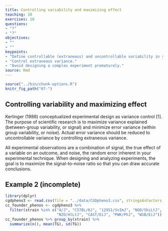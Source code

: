 ```yaml
---
title: Controlling variability and maximizing effect
teaching: 20
exercises: 10
questions:
- "?"
- "?"
objectives:
- ""
- ""
keypoints:
- "Define controllable (extraneous) and uncontrollable variability in your experiment."
- "Control extraneous variance."
- "Avoid designing a complex experiment prematurely."
source: Rmd
---
```


```r
source("../bin/chunk-options.R")
knitr_fig_path("07-")
```

## Controlling variability and maximizing effect
Kerlinger (1986) conceptualized experimental design as variance control [1]. The purpose of scientific research is to maximize variance explained (between-group variability, or signal) and minimize error variance (within group variability, or noise). Actual error variance should be reduced to uncontrollable variance by controlling extraneous variance.  
 
All experimental observations are a combination of signal, the true effect of a variable on an outcome, and noise, the random error inherent in your experimental technique. When designing and analyzing experiments, the goal is to maximize the signal-to-noise ratio so that you can draw accurate conclusions.
 
## Example 2 (incomplete)

```r
library(dplyr)
cgdpheno3 <- read.csv(file = "../data/CGDpheno3.csv", stringsAsFactors = FALSE)
cc_founder_phenos <- cgdpheno3 %>%
  filter(strain %in% c("A/J", "C57BL/6J", "129S1/SvImJ", "NOD/ShiLtJ",
                       "NZO/HlLtJ", "CAST/EiJ", "PWK/PhJ", "WSB/EiJ"))
cc_founder_phenos %>% group_by(strain) %>% 
  summarize(n(), mean(TG), sd(TG))
```